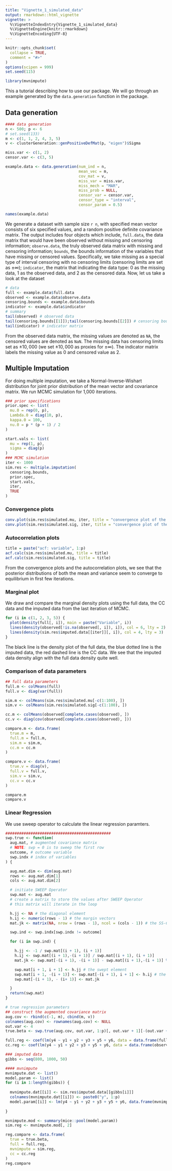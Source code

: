 ```yaml
---
title: "Vignette_1_simulated_data"
output: rmarkdown::html_vignette
vignette: >
  %\VignetteIndexEntry{Vignette_1_simulated_data}
  %\VignetteEngine{knitr::rmarkdown}
  %\VignetteEncoding{UTF-8}
---
```


```r
knitr::opts_chunk$set(
  collapse = TRUE,
  comment = "#>"
)
options(scipen = 999)
set.seed(115)
```

```r
library(mvnimpute)
```

This a tutorial describing how to use our package. We will go through an example generated by the `data.generation` function in the package.

## Data generation

```r
#### data generation
n <- 500; p <- 6
# set.seed(133)
m <- c(1, 1, 2, 4, 3, 5)
v <- clusterGeneration::genPositiveDefMat(p, "eigen")$Sigma

miss.var <- c(1, 2)
censor.var <- c(3, 5)

example.data <- data.generation(num_ind = n,
                                mean_vec = m,
                                cov_mat = v,
                                miss_var = miss.var,
                                miss_mech = "MAR",
                                miss_prob = NULL,
                                censor_var = censor.var,
                                censor_type = "interval",
                                censor_param = 0.5)

names(example.data)
```

We generate a dataset with sample size `r n`, with specified mean vector consists of six specified values, and a random positive definite covariance matrix. The output includes four objects which include, `full.data`, the data matrix that would have been observed without missing and censoring information; `observe.data`, the truly observed data matrix with missing and censoring information; `bounds`, the bounds information of the variables that have missing or censored values. Specifically, we take missing as a special type of interval censoring with no censoring limits (censoring limits are set as $\pm \infty$); `indicator`, the matrix that indicating the data type: 0 as the missing data, 1 as the observed data, and 2 as the censored data. Now, let us take a look at the dataset

```r
# data
full <- example.data$full.data
observed <- example.data$observe.data
censoring.bounds <- example.data$bounds
indicator <- example.data$indicator
# summary
tail(observed) # observed data
tail(censoring.bounds[[1]]);tail(censoring.bounds[[2]]) # censoring bounds information
tail(indicator) # indicator matrix
```

From the observed data matrix, the missing values are denoted as `NA`, the censored values are denoted as `NaN`. The missing data has censoring limits set as $\pm 10,000$ (we set $\pm 10,000$ as proxies for $\pm \infty$). The indicator matrix labels the missing value as 0 and censored value as 2.

## Multiple Imputation

For doing multiple imputation, we take a Normal-Inverse-Wishart distribution for joint prior distribution of the mean vector and covariance matrix. We run MCMC simulation for 1,000 iterations.

```r
### prior specifications
prior.spec <- list(
  mu.0 = rep(0, p),
  Lambda.0 = diag(10, p),
  kappa.0 = 100,
  nu.0 = p * (p + 1) / 2
)

start.vals <- list(
  mu = rep(1, p),
  sigma = diag(p)
)
### MCMC simulation
iter <- 1000
sim.res <- multiple.imputation(
  censoring.bounds,
  prior.spec,
  start.vals,
  iter,
  TRUE
)
```

### Convergence plots

```r
conv.plot(sim.res$simulated.mu, iter, title = "convergence plot of the mean values")
conv.plot(sim.res$simulated.sig, iter, title = "convergence plot of the variance values")
```

### Autocorrelation plots

```r
title = paste("acf: variable", 1:p)
acf.calc(sim.res$simulated.mu, title = title)
acf.calc(sim.res$simulated.sig, title = title)
```

From the convergence plots and the autocorrelation plots, we see that the posterior distributions of both the mean and variance seem to converge to equilibrium in first few iterations. 

### Marginal plot

We draw and compare the marginal density plots using the full data, the CC data and the imputed data from the last iteration of MCMC.

```r
for (i in c(1, 2, 3, 5)) {
  plot(density(full[, i]), main = paste("Variable", i))
  lines(density(observed[!is.na(observed[, i]), i]), col = 6, lty = 2)
  lines(density(sim.res$imputed.data[[iter]][, i]), col = 4, lty = 3)
}
```

The black line is the density plot of the full data, the blue dotted line is the imputed data, the red dashed line is the CC data. We see that the imputed data density align with the full data density quite well.

### Comparison of data parameters

```r
## full data parameters
full.m <- colMeans(full)
full.v <- diag(var(full))

sim.m <- colMeans(sim.res$simulated.mu[-c(1:100), ])
sim.v <- colMeans(sim.res$simulated.sig[-c(1:100), ])

cc.m <- colMeans(observed[complete.cases(observed), ])
cc.v <- diag(cov(observed[complete.cases(observed), ]))

compare.m <- data.frame(
  true.m = m,
  full.m = full.m,
  sim.m = sim.m,
  cc.m = cc.m
)

compare.v <- data.frame(
  true.v = diag(v),
  full.v = full.v,
  sim.v = sim.v,
  cc.v = cc.v
)

compare.m
compare.v
```

### Linear Regression

We use sweep operator to calculate the linear regression paramters.

```r
##############################################
swp.true <- function(
  aug.mat, # augmented covariance matrix
  # NOTE: swp = 0 is to sweep the first row
  outcome, # outcome variable
  swp.indx # index of variables
) {

  aug.mat.dim <- dim(aug.mat)
  rows <- aug.mat.dim[1]
  cols <- aug.mat.dim[2]

  # initiate SWEEP Operator
  swp.mat <- aug.mat
  # create a matrix to store the values after SWEEP Operator
  # this matrix will iterate in the loop

  h.jj <- NA # the diagonal element
  h.ij <- numeric(rows - 1) # the margin vectors
  mat.jk <- matrix(NA, nrow = (rows - 1), ncol = (cols - 1)) # the SS-CP matrix

  swp.ind <- swp.indx[swp.indx != outcome]

  for (i in swp.ind) {

    h.jj <- -1 / swp.mat[(i + 1), (i + 1)]
    h.ij <- swp.mat[(i + 1),-(i + 1)] / swp.mat[(i + 1), (i + 1)]
    mat.jk <- swp.mat[-(i + 1), -(i + 1)] - swp.mat[(i + 1),-(i + 1)] %*% t(swp.mat[(i + 1),-(i + 1)]) / swp.mat[(i + 1), (i + 1)]

    swp.mat[i + 1, i + 1] <- h.jj # the swept element
    swp.mat[i + 1, -(i + 1)] <- swp.mat[-(i + 1), i + 1] <- h.ij # the swept row and column
    swp.mat[-(i + 1), - (i+ 1)] <- mat.jk

  }
  return(swp.mat)
}
```

```r
# true regression parameters
## construct the augmented covariance matrix
aug.cov <- rbind(c(-1, m), cbind(m, v))
colnames(aug.cov) <- rownames(aug.cov) <- NULL
out.var <- 4
true.beta <- swp.true(aug.cov, out.var, 1:p)[, out.var + 1][-(out.var + 1)]
```

```r
full.reg <- coef(lm(y4 ~ y1 + y2 + y3 + y5 + y6, data = data.frame(full)))
cc.reg <- coef(lm(y4 ~ y1 + y2 + y3 + y5 + y6, data = data.frame(observed)))

### imputed data
gibbs <- seq(800, 1000, 50)

#### mvnimpute
mvnimpute.dat <- list()
model.param <- list()
for (i in 1:length(gibbs)) {
  
  mvnimpute.dat[[i]] <- sim.res$imputed.data[[gibbs[i]]]
  colnames(mvnimpute.dat[[i]]) <- paste0("y", 1:p)
  model.param[[i]] <- lm(y4 ~ y1 + y2 + y3 + y5 + y6, data.frame(mvnimpute.dat[[i]]))
  
}

mvnimpute.mod <- summary(mice::pool(model.param))
sim.reg <- mvnimpute.mod[, 2]

reg.compare <- data.frame(
  true = true.beta,
  full = full.reg,
  mvnimpute = sim.reg,
  cc = cc.reg
)
reg.compare
```
